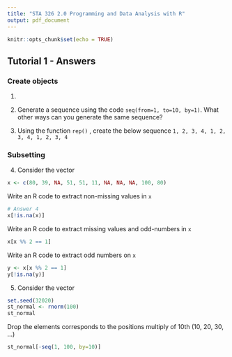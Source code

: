 ```yaml
---
title: "STA 326 2.0 Programming and Data Analysis with R"
output: pdf_document
---
```


```r
knitr::opts_chunk$set(echo = TRUE)
```

## Tutorial 1 - Answers

### Create objects

1. 

2. Generate a sequence using the code `seq(from=1, to=10, by=1)`. What other ways can you generate the same sequence?


3. Using the function  `rep()` , create the below sequence `1, 2, 3, 4, 1, 2, 3, 4, 1, 2, 3, 4`


### Subsetting

4. Consider the vector 

```r
x <- c(80, 39, NA, 51, 51, 11, NA, NA, NA, 100, 80)
```

Write an R code to extract non-missing values in `x`

```r
# Answer 4
x[!is.na(x)]

```

Write an R code to extract missing values and odd-numbers in `x`

```r
x[x %% 2 == 1]
```

Write an R code to extract odd numbers on `x`

```r
y <- x[x %% 2 == 1]
y[!is.na(y)]
```

5. Consider the vector 

```r
set.seed(32020)
st_normal <- rnorm(100)
st_normal
```

Drop the elements corresponds to the positions multiply of 10th (10, 20, 30, ...)

```r
st_normal[-seq(1, 100, by=10)]
```